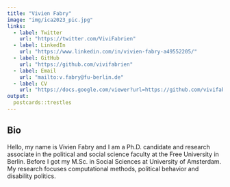 ```yaml
---
title: "Vivien Fabry"
image: "img/ica2023_pic.jpg"
links:
  - label: Twitter
    url: "https://twitter.com/ViviFabrien"
  - label: LinkedIn
    url: "https://www.linkedin.com/in/vivien-fabry-a49552205/"
  - label: GitHub
    url: "https://github.com/vivifabrien"
  - label: Email
    url: "mailto:v.fabry@fu-berlin.de"
  - label: CV
    url: "https://docs.google.com/viewer?url=https://github.com/vivifabrien/home-station/raw/master/cv/CVVivienFabry.pdf"
output:
  postcards::trestles
---
```

 
## Bio

Hello, my name is Vivien Fabry and I am a Ph.D. candidate and research associate in the political and social science faculty at the Free University in Berlin. Before I got my M.Sc. in Social Sciences at University of Amsterdam. My research focuses computational methods, political behavior and disability politics. 